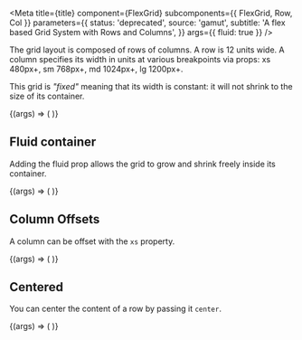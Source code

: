 


<Meta
  title={title}
  component={FlexGrid}
  subcomponents={{ FlexGrid, Row, Col }}
  parameters={{
    status: 'deprecated',
    source: 'gamut',
    subtitle: 'A flex based Grid System with Rows and Columns',
  }}
  args={{ fluid: true }}
/>

The grid layout is composed of rows of columns. A row is 12 units wide. A
column specifies its width in units at various breakpoints via props: xs
480px+, sm 768px+, md 1024px+, lg 1200px+.

This grid is _"fixed"_ meaning that its width is constant: it will
not shrink to the size of its container.

<Canvas>
  <Story name="Fixed Grid Default">
    {(args) => (
      <FlexGrid {...args}>
        <Row>
          <Col xs={12} sm={3} md={2} lg={1}>
            <RowExample />
          </Col>
          <Col xs={6} sm={6} md={8} lg={10}>
            <RowExample />
          </Col>
          <Col xs={6} sm={3} md={2} lg={1}>
            <RowExample />
          </Col>
        </Row>
        <Row>
          <Col xs={12} sm={2}>
            <RowExample />
          </Col>
          <Col xs={12} sm={2}>
            <RowExample />
          </Col>
          <Col xs={12} sm={2}>
            <RowExample />
          </Col>
          <Col xs={12} sm={2}>
            <RowExample />
          </Col>
          <Col xs={12} sm={2}>
            <RowExample />
          </Col>
          <Col xs={12} sm={2}>
            <RowExample />
          </Col>
        </Row>
      </FlexGrid>
    )}
  </Story>
</Canvas>

<PropsTable story="Fixed Grid Default" />

## Fluid container

Adding the fluid prop allows the grid to grow and shrink freely inside its
container.

<Canvas>
  <Story name="Fluid Container">
    {(args) => (
      <FlexGrid fluid>
        <Row>
          <Col xs={12} sm={3} md={2} lg={1}>
            <RowExample />
          </Col>
          <Col xs={6} sm={6} md={8} lg={10}>
            <RowExample />
          </Col>
          <Col xs={6} sm={3} md={2} lg={1}>
            <RowExample />
          </Col>
        </Row>
        <Row>
          <Col xs={12} sm={2}>
            <RowExample />
          </Col>
          <Col xs={12} sm={2}>
            <RowExample />
          </Col>
          <Col xs={12} sm={2}>
            <RowExample />
          </Col>
          <Col xs={12} sm={2}>
            <RowExample />
          </Col>
          <Col xs={12} sm={2}>
            <RowExample />
          </Col>
          <Col xs={12} sm={2}>
            <RowExample />
          </Col>
        </Row>
      </FlexGrid>
    )}
  </Story>
</Canvas>

## Column Offsets

A column can be offset with the `xs` property.

<Canvas>
  <Story name="Column Offsets">
    {(args) => (
      <FlexGrid fluid>
        <Row>
          <Col xsOffset={11} xs={1}>
            <RowExample />
          </Col>
          <Col xsOffset={10} xs={2}>
            <RowExample />
          </Col>
          <Col xsOffset={9} xs={3}>
            <RowExample />
          </Col>
          <Col xsOffset={8} xs={4}>
            <RowExample />
          </Col>
          <Col xsOffset={7} xs={5}>
            <RowExample />
          </Col>
          <Col xsOffset={6} xs={6}>
            <RowExample />
          </Col>
          <Col xsOffset={5} xs={7}>
            <RowExample />
          </Col>
          <Col xsOffset={4} xs={8}>
            <RowExample />
          </Col>
          <Col xsOffset={3} xs={9}>
            <RowExample />
          </Col>
          <Col xsOffset={2} xs={10}>
            <RowExample />
          </Col>
          <Col xsOffset={1} xs={11}>
            <RowExample />
          </Col>
        </Row>
      </FlexGrid>
    )}
  </Story>
</Canvas>

## Centered

You can center the content of a row by passing it `center`.

<Canvas>
  <Story name="Centered">
    {(args) => (
      <FlexGrid fluid>
        <Row>
          <Col xs={12}>
            <Row center="xs">
              <Col xs={6}>
                <RowExample />
              </Col>
            </Row>
          </Col>
        </Row>
      </FlexGrid>
    )}
  </Story>
</Canvas>
